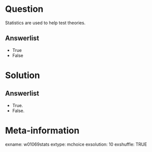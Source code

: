Question
========
Statistics are used to help test theories.

Answerlist
----------
* True
* False


Solution
========

Answerlist
----------
* True.
* False.


Meta-information
================
exname: w01069stats
extype: mchoice
exsolution: 10
exshuffle: TRUE